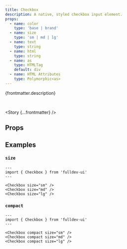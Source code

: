 ```yaml
---
title: Checkbox
description: A native, styled checkbox input element.
props:
  - name: color
    type: 'base | brand'
  - name: size
    type: 'sm | md | lg'
  - name: text
    type: string
  - name: html
    type: string
  - name: as
    type: HTMLTag
    default: div
  - name: HTML Attributes
    type: Polymorphic<as>
---
```




{frontmatter.description}

<br />

<Story {...frontmatter} />

## Props

<PropsTable props={frontmatter.props} />

## Examples

### `size`

<SizeProp />

```astro live
---
import { Checkbox } from 'fulldev-ui'
---

<Checkbox size="sm" />
<Checkbox size="md" />
<Checkbox size="lg" />
```

### `compact`

<CompactProp />

```astro live
---
import { Checkbox } from 'fulldev-ui'
---

<Checkbox compact size="sm" />
<Checkbox compact size="md" />
<Checkbox compact size="lg" />
```
